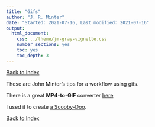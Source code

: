 ```yaml
---
title: "Gifs"
author: "J. R. Minter"
date: "Started: 2021-07-16, Last modified: 2021-07-16"
output:
  html_document:
    css: ../theme/jm-gray-vignette.css
    number_sections: yes
    toc: yes
    toc_depth: 3
---
```


[Back to Index](../README.html)

These are John Minter's tips for a workflow using gifs.


There is a great **MP4-to-GIF** converter [here](https://cloudconvert.com/mp4-to-gif)

I used it to create [a Scooby-Doo](./gifs/Scooby-Doo.gif).


[Back to Index](../README.html)